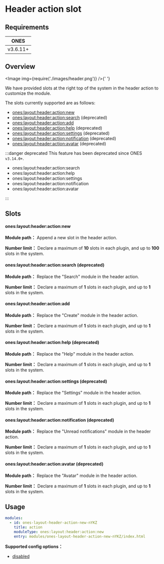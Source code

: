 
# Header action slot

## Requirements

|   ONES   |
| :------: |
| v3.6.11+ |

## Overview

<Image img={require('./images/header.png')} />{' '}

We have provided slots at the right top of the system in the header action to customize the module.

The slots currently supported are as follows:

- [ones:layout:header:action:new](#oneslayoutheaderactionnew)
- [ones:layout:header:action:search](#oneslayoutheaderactionsearch) (deprecated)
- [ones:layout:header:action:add](#oneslayoutheaderactionadd)
- [ones:layout:header:action:help](#oneslayoutheaderactionhelp) (deprecated)
- [ones:layout:header:action:settings](#oneslayoutheaderactionsettings) (deprecated)
- [ones:layout:header:action:notification](#oneslayoutheaderactionnotification) (deprecated)
- [ones:layout:header:action:avatar](#oneslayoutheaderactionavatar) (deprecated)

:::danger deprecated
This feature has been deprecated since ONES `v3.14.0+`.

- ones:layout:header:action:search
- ones:layout:header:action:help
- ones:layout:header:action:settings
- ones:layout:header:action:notification
- ones:layout:header:action:avatar

:::

## Slots

#### ones:layout:header:action:new

**Module path：** Append a new slot in the header action.

**Number limit：** Declare a maximum of **10** slots in each plugin, and up to **100** slots in the system.

#### ones:layout:header:action:search (deprecated)

**Module path：** Replace the "Search" module in the header action.

**Number limit：** Declare a maximum of **1** slots in each plugin, and up to **1** slots in the system.

#### ones:layout:header:action:add

**Module path：** Replace the "Create" module in the header action.

**Number limit：** Declare a maximum of **1** slots in each plugin, and up to **1** slots in the system.

#### ones:layout:header:action:help (deprecated)

**Module path：** Replace the "Help" module in the header action.

**Number limit：** Declare a maximum of **1** slots in each plugin, and up to **1** slots in the system.

#### ones:layout:header:action:settings (deprecated)

**Module path：** Replace the "Settings" module in the header action.

**Number limit：** Declare a maximum of **1** slots in each plugin, and up to **1** slots in the system.

#### ones:layout:header:action:notification (deprecated)

**Module path：** Replace the "Unread notifications" module in the header action.

**Number limit：** Declare a maximum of **1** slots in each plugin, and up to **1** slots in the system.

#### ones:layout:header:action:avatar (deprecated)

**Module path：** Replace the "Avatar" module in the header action.

**Number limit：** Declare a maximum of **1** slots in each plugin, and up to **1** slots in the system.

## Usage

```yaml
modules:
  - id: ones-layout-header-action-new-nYKZ
    title: action
    moduleType: ones:layout:header:action:new
    entry: modules/ones-layout-header-action-new-nYKZ/index.html
```

**Supported config options：**

- [disabled](../../../../reference/config/plugin.yaml#disabled)
